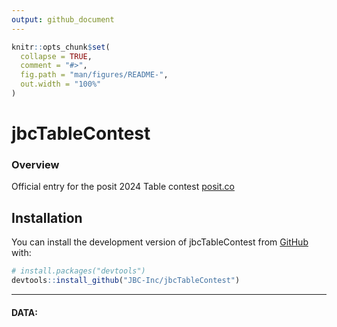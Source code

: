 ```yaml
---
output: github_document
---
```


```r
knitr::opts_chunk$set(
  collapse = TRUE,
  comment = "#>",
  fig.path = "man/figures/README-",
  out.width = "100%"
)
```

# jbcTableContest

### Overview

Official entry for the posit 2024 Table contest [posit.co](https://posit.co/blog/announcing-the-2024-table-contest/)

## Installation

You can install the development version of jbcTableContest from [GitHub](https://github.com/) with:

``` r
# install.packages("devtools")
devtools::install_github("JBC-Inc/jbcTableContest")
```

---

#### DATA:

